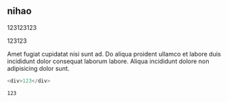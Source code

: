 ## nihao


123123123


123123

Amet fugiat cupidatat nisi sunt ad. Do aliqua proident ullamco et labore duis incididunt dolor consequat laborum labore. Aliqua incididunt dolore non adipisicing dolor sunt.

```js
<div>123</div>
```

`123`
